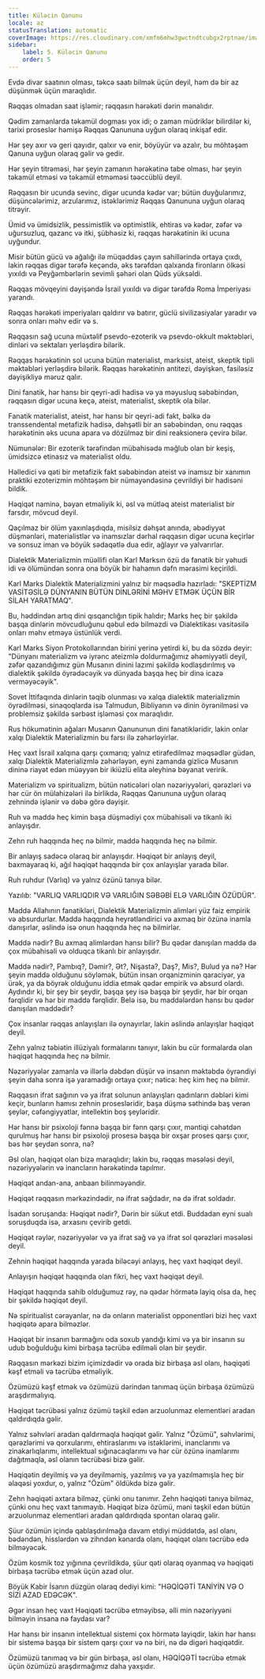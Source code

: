 ```yaml
---
title: Küləcin Qanunu
locale: az
statusTranslation: automatic
coverImage: https://res.cloudinary.com/xmfm6mhw3gwctndtcubgx2rptnae/image/upload/v1741354419/small_cover_la_gran_rebelion_28716e29d2.webp
sidebar:
    label: 5. Küləcin Qanunu
    order: 5
---
```

Evdə divar saatının olması, təkcə saatı bilmək üçün deyil, həm də bir az düşünmək üçün maraqlıdır.

Rəqqas olmadan saat işləmir; rəqqasın hərəkəti dərin mənalıdır.

Qədim zamanlarda təkamül dogması yox idi; o zaman müdriklər bilirdilər ki, tarixi proseslər həmişə Rəqqas Qanununa uyğun olaraq inkişaf edir.

Hər şey axır və geri qayıdır, qalxır və enir, böyüyür və azalır, bu möhtəşəm Qanuna uyğun olaraq gəlir və gedir.

Hər şeyin titrəməsi, hər şeyin zamanın hərəkətinə tabe olması, hər şeyin təkamül etməsi və təkamül etməməsi təəccüblü deyil.

Rəqqasın bir ucunda sevinc, digər ucunda kədər var; bütün duyğularımız, düşüncələrimiz, arzularımız, istəklərimiz Rəqqas Qanununa uyğun olaraq titrəyir.

Ümid və ümidsizlik, pessimistlik və optimistlik, ehtiras və kədər, zəfər və uğursuzluq, qazanc və itki, şübhəsiz ki, rəqqas hərəkətinin iki ucuna uyğundur.

Misir bütün gücü və ağalığı ilə müqəddəs çayın sahillərində ortaya çıxdı, lakin rəqqas digər tərəfə keçəndə, əks tərəfdən qalxanda fironların ölkəsi yıxıldı və Peyğəmbərlərin sevimli şəhəri olan Qüds yüksəldi.

Rəqqas mövqeyini dəyişəndə İsrail yıxıldı və digər tərəfdə Roma İmperiyası yarandı.

Rəqqas hərəkəti imperiyaları qaldırır və batırır, güclü sivilizasiyalar yaradır və sonra onları məhv edir və s.

Rəqqasın sağ ucuna müxtəlif psevdo-ezoterik və psevdo-okkult məktəbləri, dinləri və sektaları yerləşdirə bilərik.

Rəqqas hərəkətinin sol ucuna bütün materialist, marksist, ateist, skeptik tipli məktəbləri yerləşdirə bilərik. Rəqqas hərəkətinin antitezi, dəyişkən, fasiləsiz dəyişikliyə məruz qalır.

Dini fanatik, hər hansı bir qeyri-adi hadisə və ya məyusluq səbəbindən, rəqqasın digər ucuna keçə, ateist, materialist, skeptik ola bilər.

Fanatik materialist, ateist, hər hansı bir qeyri-adi fakt, bəlkə də transsendental metafizik hadisə, dəhşətli bir an səbəbindən, onu rəqqas hərəkətinin əks ucuna apara və dözülməz bir dini reaksionerə çevirə bilər.

Nümunələr: Bir ezoterik tərəfindən mübahisədə məğlub olan bir keşiş, ümidsizcə etinasız və materialist oldu.

Həlledici və qəti bir metafizik fakt səbəbindən ateist və inamsız bir xanımın praktiki ezoterizmin möhtəşəm bir nümayəndəsinə çevrildiyi bir hadisəni bildik.

Həqiqət naminə, bəyan etməliyik ki, əsl və mütləq ateist materialist bir farsdır, mövcud deyil.

Qaçılmaz bir ölüm yaxınlaşdıqda, misilsiz dəhşət anında, əbədiyyət düşmənləri, materialistlər və inamsızlar dərhal rəqqasın digər ucuna keçirlər və sonsuz iman və böyük sədaqətlə dua edir, ağlayır və yalvarırlar.

Dialektik Materializmin müəllifi olan Karl Marksın özü də fanatik bir yəhudi idi və ölümündən sonra ona böyük bir hahamın dəfn mərasimi keçirildi.

Karl Marks Dialektik Materializmini yalnız bir məqsədlə hazırladı: "SKEPTİZM VASİTƏSİLƏ DÜNYANIN BÜTÜN DİNLƏRİNİ MƏHV ETMƏK ÜÇÜN BİR SİLAH YARATMAQ".

Bu, həddindən artıq dini qısqanclığın tipik halıdır; Marks heç bir şəkildə başqa dinlərin mövcudluğunu qəbul edə bilməzdi və Dialektikası vasitəsilə onları məhv etməyə üstünlük verdi.

Karl Marks Siyon Protokollarından birini yerinə yetirdi ki, bu da sözdə deyir: "Dünyanı materializm və iyrənc ateizmlə doldurmağımız əhəmiyyətli deyil, zəfər qazandığımız gün Musanın dinini lazımi şəkildə kodlaşdırılmış və dialektik şəkildə öyrədəcəyik və dünyada başqa heç bir dinə icazə verməyəcəyik".

Sovet İttifaqında dinlərin təqib olunması və xalqa dialektik materializmin öyrədilməsi, sinaqoqlarda isə Talmudun, Bibliyanın və dinin öyrənilməsi və problemsiz şəkildə sərbəst işləməsi çox maraqlıdır.

Rus hökumətinin ağaları Musanın Qanununun dini fanatikləridir, lakin onlar xalqı Dialektik Materializmin bu farsı ilə zəhərləyirlər.

Heç vaxt İsrail xalqına qarşı çıxmarıq; yalnız etirafedilməz məqsədlər güdən, xalqı Dialektik Materializmlə zəhərləyən, eyni zamanda gizlicə Musanın dininə riayət edən müəyyən bir ikiüzlü elita əleyhinə bəyanat veririk.

Materializm və spiritualizm, bütün nəticələri olan nəzəriyyələri, qərəzləri və hər cür ön mülahizələri ilə birlikdə, Rəqqas Qanununa uyğun olaraq zehnində işlənir və dəbə görə dəyişir.

Ruh və maddə heç kimin başa düşmədiyi çox mübahisəli və tikanlı iki anlayışdır.

Zehn ruh haqqında heç nə bilmir, maddə haqqında heç nə bilmir.

Bir anlayış sadəcə olaraq bir anlayışdır. Həqiqət bir anlayış deyil, baxmayaraq ki, ağıl həqiqət haqqında bir çox anlayışlar yarada bilər.

Ruh ruhdur (Varlıq) və yalnız özünü tanıya bilər.

Yazılıb: "VARLIQ VARLIQDIR VƏ VARLIĞIN SƏBƏBİ ELƏ VARLIĞIN ÖZÜDÜR".

Maddə Allahının fanatikləri, Dialektik Materializmin alimləri yüz faiz empirik və absurdurlar. Maddə haqqında heyrətləndirici və axmaq bir özünə inamla danışırlar, əslində isə onun haqqında heç nə bilmirlər.

Maddə nədir? Bu axmaq alimlərdən hansı bilir? Bu qədər danışılan maddə də çox mübahisəli və olduqca tikanlı bir anlayışdır.

Maddə nədir?, Pambıq?, Dəmir?, Ət?, Nişasta?, Daş?, Mis?, Bulud ya nə? Hər şeyin maddə olduğunu söyləmək, bütün insan orqanizminin qaraciyər, ya ürək, ya da böyrək olduğunu iddia etmək qədər empirik və absurd olardı. Aydındır ki, bir şey bir şeydir, başqa şey isə başqa bir şeydir, hər bir orqan fərqlidir və hər bir maddə fərqlidir. Belə isə, bu maddələrdən hansı bu qədər danışılan maddədir?

Çox insanlar rəqqas anlayışları ilə oynayırlar, lakin əslində anlayışlar həqiqət deyil.

Zehn yalnız təbiətin illüziyalı formalarını tanıyır, lakin bu cür formalarda olan həqiqət haqqında heç nə bilmir.

Nəzəriyyələr zamanla və illərlə dəbdən düşür və insanın məktəbdə öyrəndiyi şeyin daha sonra işə yaramadığı ortaya çıxır; nəticə: heç kim heç nə bilmir.

Rəqqasın ifrat sağının və ya ifrat solunun anlayışları qadınların dəbləri kimi keçir, bunların hamısı zehnin prosesləridir, başa düşmə səthində baş verən şeylər, cəfəngiyyatlar, intellektin boş şeyləridir.

Hər hansı bir psixoloji fənnə başqa bir fənn qarşı çıxır, məntiqi cəhətdən qurulmuş hər hansı bir psixoloji prosesə başqa bir oxşar proses qarşı çıxır, bəs hər şeydən sonra, nə?

Əsl olan, həqiqət olan bizə maraqlıdır; lakin bu, rəqqas məsələsi deyil, nəzəriyyələrin və inancların hərəkətində tapılmır.

Həqiqət andan-ana, anbaan bilinməyəndir.

Həqiqət rəqqasın mərkəzindədir, nə ifrat sağdadır, nə də ifrat soldadır.

İsadan soruşanda: Həqiqət nədir?, Dərin bir sükut etdi. Buddadan eyni sualı soruşduqda isə, arxasını çevirib getdi.

Həqiqət rəylər, nəzəriyyələr və ya ifrat sağ və ya ifrat sol qərəzləri məsələsi deyil.

Zehnin həqiqət haqqında yarada biləcəyi anlayış, heç vaxt həqiqət deyil.

Anlayışın həqiqət haqqında olan fikri, heç vaxt həqiqət deyil.

Həqiqət haqqında sahib olduğumuz rəy, nə qədər hörmətə layiq olsa da, heç bir şəkildə həqiqət deyil.

Nə spiritualist cərəyanlar, nə də onların materialist opponentləri bizi heç vaxt həqiqətə apara bilməzlər.

Həqiqət bir insanın barmağını oda soxub yandığı kimi və ya bir insanın su udub boğulduğu kimi birbaşa təcrübə edilməli olan bir şeydir.

Rəqqasın mərkəzi bizim içimizdədir və orada biz birbaşa əsl olanı, həqiqəti kəşf etməli və təcrübə etməliyik.

Özümüzü kəşf etmək və özümüzü dərindən tanımaq üçün birbaşa özümüzü araşdırmalıyıq.

Həqiqət təcrübəsi yalnız özümü təşkil edən arzuolunmaz elementləri aradan qaldırdıqda gəlir.

Yalnız səhvləri aradan qaldırmaqla həqiqət gəlir. Yalnız "Özümü", səhvlərimi, qərəzlərimi və qorxularımı, ehtiraslarımı və istəklərimi, inanclarımı və zinakarlıqlarımı, intellektual sığınacaqlarımı və hər cür özünə inamlarımı dağıtmaqla, əsl olanın təcrübəsi bizə gəlir.

Həqiqətin deyilmiş və ya deyilməmiş, yazılmış və ya yazılmamışla heç bir əlaqəsi yoxdur, o, yalnız "Özüm" öldükdə bizə gəlir.

Zehn həqiqəti axtara bilməz, çünki onu tanımır. Zehn həqiqəti tanıya bilməz, çünki onu heç vaxt tanımayıb. Həqiqət bizə özümü, məni təşkil edən bütün arzuolunmaz elementləri aradan qaldırdıqda spontan olaraq gəlir.

Şüur özümün içində qablaşdırılmağa davam etdiyi müddətdə, əsl olanı, bədəndən, hisslərdən və zihndən kənarda olanı, həqiqət olanı təcrübə edə bilməyəcək.

Özüm kosmik toz yığınına çevrildikdə, şüur qəti olaraq oyanmaq və həqiqəti birbaşa təcrübə etmək üçün azad olur.

Böyük Kabir İsanın düzgün olaraq dediyi kimi: "HƏQİQƏTİ TANİYİN VƏ O SİZİ AZAD EDƏCƏK".

Əgər insan heç vaxt Həqiqəti təcrübə etməyibsə, əlli min nəzəriyyəni bilməyin insana nə faydası var?

Hər hansı bir insanın intellektual sistemi çox hörmətə layiqdir, lakin hər hansı bir sistemə başqa bir sistem qarşı çıxır və nə biri, nə də digəri həqiqətdir.

Özümüzü tanımaq və bir gün birbaşa, əsl olanı, HƏQİQƏTİ təcrübə etmək üçün özümüzü araşdırmağımız daha yaxşıdır.

